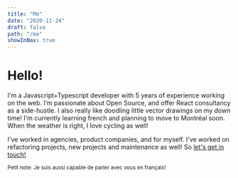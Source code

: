 ```yaml
---
title: "Me"
date: "2020-11-24"
draft: false
path: "/me"
showInNav: true
---
```


# <Rainbow>Hello!</Rainbow>

I'm a <Annotated icon="hi">Javascript+Typescript developer</Annotated> with <Emphasis><Jumping>5 years of experience</Jumping></Emphasis> working on the web. I’m passionate about Open Source, and offer React consultancy as a side-hustle. I also really like doodling little vector drawings on my <Annotated icon="coffee">down time!</Annotated> I'm currently learning french and planning to move to <Annotated icon="montreal">Montréal</Annotated> soon. When the weather is right, I love <Annotated icon="bike">cycling</Annotated> as well!

I've worked in agencies, product companies, and for myself. I've worked on refactoring projects, new projects and maintenance as well! So <Annotated icon="info">[let's get in touch!](mailto:me@graypegg.com)</Annotated>

<small lang="fr">Petit note: Je suis aussi capable de parler avec vous <Emphasis>en français!</Emphasis></small>